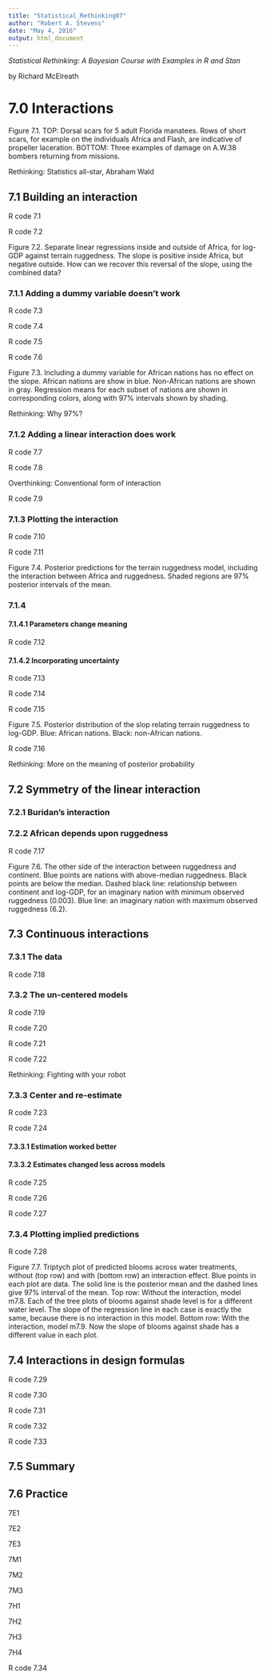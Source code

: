 ```yaml
---
title: "Statistical_Rethinking07"
author: "Robert A. Stevens"
date: "May 4, 2016"
output: html_document
---
```


*Statistical Rethinking: A Bayesian Course with Examples in R and Stan*

by Richard McElreath

# 7.0 Interactions  

Figure 7.1. TOP: Dorsal scars for 5 adult Florida manatees. Rows of short scars, for example on the individuals Africa and Flash, are indicative of propeller laceration. BOTTOM: Three examples of damage on A.W.38 bombers returning from missions.

Rethinking: Statistics all-star, Abraham Wald

## 7.1 Building an interaction  

R code 7.1

R code 7.2

Figure 7.2. Separate linear regressions inside and outside of Africa, for log-GDP against terrain ruggedness. The slope is positive inside Africa, but negative outside. How can we recover this reversal of the slope, using the combined data?

### 7.1.1 Adding a dummy variable doesn't work

R code 7.3

R code 7.4

R code 7.5

R code 7.6

Figure 7.3. Including a dummy variable for African nations has no effect on the slope. African nations are show in blue. Non-African nations are shown in gray. Regression means for each subset of nations are shown in corresponding colors, along with 97% intervals shown by shading.

Rethinking: Why 97%?

### 7.1.2 Adding a linear interaction does work

R code 7.7

R code 7.8

Overthinking: Conventional form of interaction

R code 7.9

### 7.1.3 Plotting the interaction

R code 7.10

R code 7.11

Figure 7.4. Posterior predictions for the terrain ruggedness model, including the interaction between Africa and ruggedness. Shaded regions are 97% posterior intervals of the mean.

### 7.1.4

#### 7.1.4.1 Parameters change meaning

R code 7.12

#### 7.1.4.2 Incorporating uncertainty

R code 7.13

R code 7.14

R code 7.15

Figure 7.5. Posterior distribution of the slop relating terrain ruggedness to log-GDP. Blue: African nations. Black: non-African nations.

R code 7.16

Rethinking: More on the meaning of posterior probability

## 7.2 Symmetry of the linear interaction  

### 7.2.1 Buridan's interaction

### 7.2.2 African depends upon ruggedness

R code 7.17

Figure 7.6. The other side of the interaction between ruggedness and continent. Blue points are nations with above-median ruggedness. Black points are below the median. Dashed black line: relationship between continent and log-GDP, for an imaginary nation with minimum observed ruggedness (0.003). Blue line: an imaginary nation with maximum observed ruggedness (6.2).

## 7.3 Continuous interactions  

### 7.3.1 The data

R code 7.18

### 7.3.2 The un-centered models

R code 7.19

R code 7.20

R code 7.21

R code 7.22

Rethinking: Fighting with your robot

### 7.3.3 Center and re-estimate

R code 7.23

R code 7.24

#### 7.3.3.1 Estimation worked better

#### 7.3.3.2 Estimates changed less across models

R code 7.25

R code 7.26

R code 7.27

### 7.3.4 Plotting implied predictions

R code 7.28

Figure 7.7. Triptych plot of predicted blooms across water treatments, without (top row) and with (bottom row) an interaction effect. Blue points in each plot are data. The solid line is the posterior mean and the dashed lines give 97% interval of the mean. Top row: Without the interaction, model m7.8. Each of the tree plots of blooms against shade level is for a different water level. The slope of the regression line in each case is exactly the same, because there is no interaction in this model. Bottom row: With the interaction, model m7.9. Now the slope of blooms against shade has a different value in each plot.


## 7.4 Interactions in design formulas  

R code 7.29

R code 7.30

R code 7.31

R code 7.32

R code 7.33

## 7.5 Summary  

## 7.6 Practice  

7E1

7E2

7E3

7M1

7M2

7M3

7H1

7H2

7H3

7H4

R code 7.34
